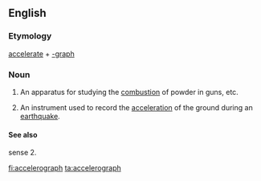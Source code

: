 ==English==

===Etymology===
[[accelerate]] + [[-graph]]

===Noun===
{{en-noun}}

# {{context|military}} An apparatus for studying the [[combustion]] of powder in guns, etc.
# {{context|geology}} An instrument used to record the [[acceleration]] of the ground during an [[earthquake]].

====See also====
sense 2. {{pedialite}}

[[fi:accelerograph]]
[[ta:accelerograph]]